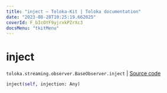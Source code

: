 ```yaml
---
title: "inject — Toloka-Kit | Toloka documentation"
date: "2023-08-28T10:25:19.662025"
coverId: F_bIcOYF9yjrxkPZrXc3
docsMenu: "tkitMenu"
---
```


# inject

`toloka.streaming.observer.BaseObserver.inject` | [Source code](https://github.com/Toloka/toloka-kit/blob/v1.2.1/src/streaming/observer.py#L37)

```python
inject(self, injection: Any)
```